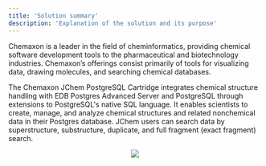 ```yaml
---
title: 'Solution summary'
description: 'Explanation of the solution and its purpose'
---
```


Chemaxon is a leader in the field of cheminformatics, providing chemical software development tools to the pharmaceutical and biotechnology industries. Chemaxon’s offerings consist primarily of tools for visualizing data, drawing molecules, and searching chemical databases.

The Chemaxon JChem PostgreSQL Cartridge integrates chemical structure handling with EDB Postgres Advanced Server and PostgreSQL through extensions to PostgreSQL's native SQL language. It enables scientists to create, manage, and analyze chemical structures and related nonchemical data in their Postgres database. JChem users can search data by superstructure, substructure, duplicate, and full fragment (exact fragment) search.


<p align="center">
  <img src="Images/UpdatedChemaxonSolutionSummary.png">
</p>
